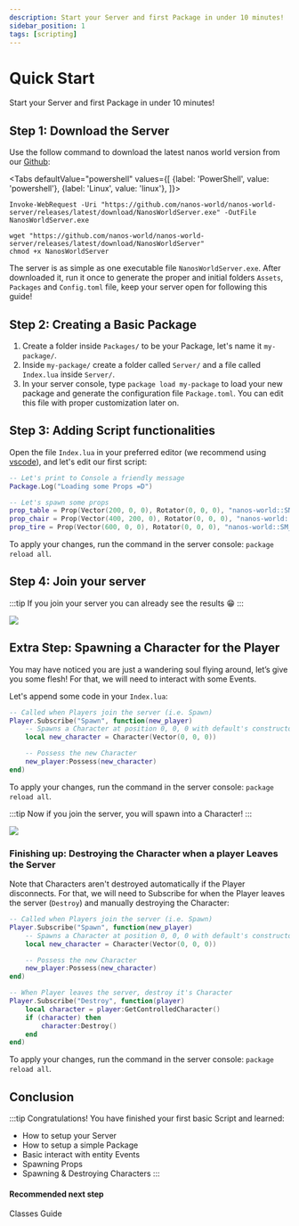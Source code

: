 ```yaml
---
description: Start your Server and first Package in under 10 minutes!
sidebar_position: 1
tags: [scripting]
---
```


# Quick Start

Start your Server and first Package in under 10 minutes!


## Step 1: Download the Server

Use the follow command to download the latest nanos world version from our [Github](https://github.com/nanos-world/nanos-world-server/releases/):

<Tabs
  defaultValue="powershell"
  values={[
    {label: 'PowerShell', value: 'powershell'},
    {label: 'Linux', value: 'linux'},
  ]}>
  <TabItem value="powershell">

```shell
Invoke-WebRequest -Uri "https://github.com/nanos-world/nanos-world-server/releases/latest/download/NanosWorldServer.exe" -OutFile NanosWorldServer.exe
```

  </TabItem>
  <TabItem value="linux">

```shell
wget "https://github.com/nanos-world/nanos-world-server/releases/latest/download/NanosWorldServer"
chmod +x NanosWorldServer
```

  </TabItem>
</Tabs>

The server is as simple as one executable file `NanosWorldServer.exe`. After downloaded it, run it once to generate the proper and initial folders `Assets`, `Packages` and `Config.toml` file, keep your server open for following this guide!

## Step 2: Creating a Basic Package

1. Create a folder inside `Packages/` to be your Package, let's name it `my-package/`.
2. Inside `my-package/` create a folder called `Server/` and a file called `Index.lua` inside `Server/`.
3. In your server console, type `package load my-package` to load your new package and generate the configuration file `Package.toml`. You can edit this file with proper customization later on.

## Step 3: Adding Script functionalities

Open the file `Index.lua` in your preferred editor \(we recommend using [vscode](https://code.visualstudio.com/download)\), and let's edit our first script:

```lua title="Packages/my-package/Server/Index.lua"
-- Let's print to Console a friendly message
Package.Log("Loading some Props =D")

-- Let's spawn some props
prop_table = Prop(Vector(200, 0, 0), Rotator(0, 0, 0), "nanos-world::SM_WoodenTable")
prop_chair = Prop(Vector(400, 200, 0), Rotator(0, 0, 0), "nanos-world::SM_WoodenChair")
prop_tire = Prop(Vector(600, 0, 0), Rotator(0, 0, 0), "nanos-world::SM_TireLarge")
```

To apply your changes, run the command in the server console: `package reload all`.

## Step 4: Join your server

:::tip
If you join your server you can already see the results 😁
:::

![](/img/docs/quick-start-01.jpg)

## Extra Step: Spawning a Character for the Player

You may have noticed you are just a wandering soul flying around, let’s give you some flesh! For that, we will need to interact with some Events.

Let's append some code in your `Index.lua`:

```lua title="my-package/Server/Index.lua"
-- Called when Players join the server (i.e. Spawn)
Player.Subscribe("Spawn", function(new_player)
    -- Spawns a Character at position 0, 0, 0 with default's constructor parameters
    local new_character = Character(Vector(0, 0, 0))

    -- Possess the new Character
    new_player:Possess(new_character)
end)
```

To apply your changes, run the command in the server console: `package reload all`.

:::tip
Now if you join the server, you will spawn into a Character!
:::

![](/img/docs/quick-start-02.jpg)

### Finishing up: Destroying the Character when a player Leaves the Server

Note that Characters aren't destroyed automatically if the Player disconnects. For that, we will need to Subscribe for when the Player leaves the server \(`Destroy`\) and manually destroying the Character:

```lua title="my-package/Server/Index.lua"
-- Called when Players join the server (i.e. Spawn)
Player.Subscribe("Spawn", function(new_player)
    -- Spawns a Character at position 0, 0, 0 with default's constructor parameters
    local new_character = Character(Vector(0, 0, 0))

    -- Possess the new Character
    new_player:Possess(new_character)
end)

-- When Player leaves the server, destroy it's Character
Player.Subscribe("Destroy", function(player)
    local character = player:GetControlledCharacter()
    if (character) then
        character:Destroy()
    end
end)
```

To apply your changes, run the command in the server console: `package reload all`.

## Conclusion

:::tip Congratulations! You have finished your first basic Script and learned:
* How to setup your Server
* How to setup a simple Package
* Basic interact with entity Events
* Spawning Props
* Spawning & Destroying Characters
:::

#### Recommended next step

<ReferenceLink href="/docs/core-concepts/scripting/classes-guide">Classes Guide</ReferenceLink>

